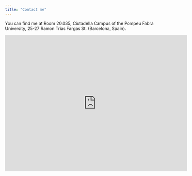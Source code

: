 ```yaml
---
title: "Contact me"
---
```


You can find me at Room 20.035, Ciutadella Campus of the Pompeu Fabra University, 25-27 Ramon Trias Fargas St. (Barcelona, Spain).

<iframe src="https://www.google.com/maps/embed?pb=!1m18!1m12!1m3!1d2993.2924791355754!2d2.1895595146225455!3d41.38945420383143!2m3!1f0!2f0!3f0!3m2!1i1024!2i768!4f13.1!3m3!1m2!1s0x12a4a304d9665cd7%3A0xb29da51e07572e77!2sCalle%20Ram%C3%B3n%20Trias%20Fargas%2C%2025%2C%2008005%20Barcelona!5e0!3m2!1ses!2ses!4v1659959463742!5m2!1ses!2ses" width="600" height="450" style="border:0;" allowfullscreen loading="lazy" referrerpolicy="no-referrer-when-downgrade">

</iframe>
